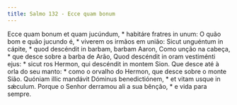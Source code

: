 ```yaml
---
title: Salmo 132 - Ecce quam bonum
---
```


<div class="grid grid-cols-2 gap-5">
  <span class="col-6 dropcaps text-justify">
    Ecce quam bonum et quam jucúndum, * habitáre fratres in unum:
  </span>
  <span class="col-6 dropcaps text-justify">
    O quão bom e quão jucundo é, * viverem os irmãos em união:
  </span>
  <span class="col-6 text-justify">
    Sicut unguéntum in cápite, * quod descéndit in barbam, barbam Aaron,
  </span>
  <span class="col-6 text-justify">
    Como unção na cabeça, * que desce sobre a barba de Arão,
  </span>
  <span class="col-6 text-justify">
    Quod descéndit in oram vestiménti ejus: * sicut ros Hermon, qui descéndit in
    montem Sion.
  </span>
  <span class="col-6 text-justify">
    Que desce até à orla do seu manto: * como o orvalho do Hermon, que desce
    sobre o monte Sião.
  </span>
  <span class="col-6 text-justify">
    Quóniam illic mandávit Dóminus benedictiónem, * et vitam usque in sǽculum.
  </span>
  <span class="col-6 text-justify">
    Porque o Senhor derramou ali a sua bênção, * e vida para sempre.
  </span>
</div>
